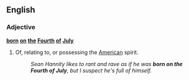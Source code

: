 ==English==
===Adjective===
'''[[born]] [[on]] [[the]] [[fourth|Fourth]] [[of]] [[July]]'''
#{{idiomatic}} Of, relating to, or possessing the [[American]] spirit.
#:''Sean Hannity likes to rant and rave as if he was '''born on the Fourth of July''', but I suspect he's full of himself.''